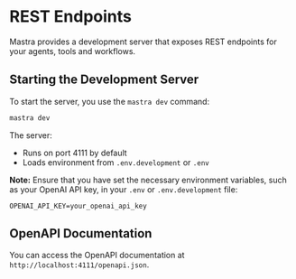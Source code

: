 # REST Endpoints

Mastra provides a development server that exposes REST endpoints for your agents, tools and workflows.

## Starting the Development Server

To start the server, you use the `mastra dev` command:

```bash
mastra dev
```

The server:

- Runs on port 4111 by default
- Loads environment from `.env.development` or `.env`

**Note:** Ensure that you have set the necessary environment variables, such as your OpenAI API key, in your `.env` or `.env.development` file:

```.env filename=".env" copy
OPENAI_API_KEY=your_openai_api_key
```

## OpenAPI Documentation

You can access the OpenAPI documentation at `http://localhost:4111/openapi.json`.
